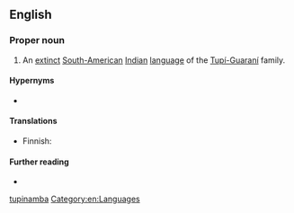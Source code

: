 {{also|tupinamba}}
==English==

===Proper noun===
{{en-proper noun}}

# An [[extinct]] [[South American|South-American]] [[Indian]] [[language]] of the [[w:Tupí-Guaraní|Tupí-Guaraní]] family.

====Hypernyms====
* {{l|en|Tupi}}

====Translations====
{{trans-top|language}}
* Finnish: {{t|fi|tupinambá}}
{{trans-mid}}
{{trans-bottom}}

====Further reading====
* {{ethnologue|code=tpn}}

[[Category:English terms spelled with Á|tupinamba]]
[[Category:en:Languages]]